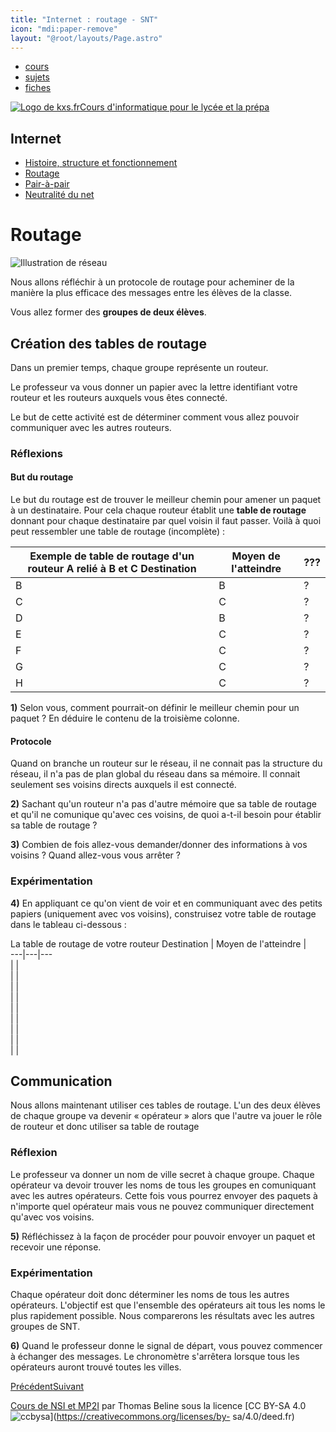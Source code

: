 ```yaml
---
title: "Internet : routage - SNT"
icon: "mdi:paper-remove"
layout: "@root/layouts/Page.astro"
---
```


  * [cours](https://kxs.fr/cours/)
  * [sujets](https://kxs.fr/sujets/)
  * [fiches](https://kxs.fr/fiches/)

[![Logo de kxs.fr](/img/logo.svg)](https://kxs.fr/)[Cours d'informatique pour
le lycée et la prépa](https://kxs.fr/cours/)

## Internet

  * [Histoire, structure et fonctionnement](fonctionnement)
  * [Routage](routage)
  * [Pair-à-pair](p2p)
  * [Neutralité du net](neutralite)

# Routage

![Illustration de réseau](img/routage.svg)

Nous allons réfléchir à un protocole de routage pour acheminer de la manière
la plus efficace des messages entre les élèves de la classe.

Vous allez former des **groupes de deux élèves**.

## Création des tables de routage

Dans un premier temps, chaque groupe représente un routeur.

Le professeur va vous donner un papier avec la lettre identifiant votre
routeur et les routeurs auxquels vous êtes connecté.

Le but de cette activité est de déterminer comment vous allez pouvoir
communiquer avec les autres routeurs.

### Réflexions

#### But du routage

Le but du routage est de trouver le meilleur chemin pour amener un paquet à un
destinataire. Pour cela chaque routeur établit une **table de routage**
donnant pour chaque destinataire par quel voisin il faut passer. Voilà à quoi
peut ressembler une table de routage (incomplète) :

Exemple de table de routage d'un routeur A relié à B et C Destination | Moyen de l'atteindre | ???  
---|---|---  
B | B | ?  
C | C | ?  
D | B | ?  
E | C | ?  
F | C | ?  
G | C | ?  
H | C | ?  
  
**1)** Selon vous, comment pourrait-on définir le meilleur chemin pour un
paquet ? En déduire le contenu de la troisième colonne.

#### Protocole

Quand on branche un routeur sur le réseau, il ne connait pas la structure du
réseau, il n'a pas de plan global du réseau dans sa mémoire. Il connait
seulement ses voisins directs auxquels il est connecté.

**2)** Sachant qu'un routeur n'a pas d'autre mémoire que sa table de routage
et qu'il ne comunique qu'avec ces voisins, de quoi a-t-il besoin pour établir
sa table de routage ?

**3)** Combien de fois allez-vous demander/donner des informations à vos
voisins ? Quand allez-vous vous arrêter ?

### Expérimentation

**4)** En appliquant ce qu'on vient de voir et en communiquant avec des petits
papiers (uniquement avec vos voisins), construisez votre table de routage dans
le tableau ci-dessous :

La table de routage de votre routeur Destination | Moyen de l'atteindre |   
---|---|---  
|  |   
|  |   
|  |   
|  |   
|  |   
|  |   
|  |   
|  |   
|  |   
  
## Communication

Nous allons maintenant utiliser ces tables de routage. L'un des deux élèves de
chaque groupe va devenir « opérateur » alors que l'autre va jouer le rôle de
routeur et donc utiliser sa table de routage

### Réflexion

Le professeur va donner un nom de ville secret à chaque groupe. Chaque
opérateur va devoir trouver les noms de tous les groupes en comuniquant avec
les autres opérateurs. Cette fois vous pourrez envoyer des paquets à n'importe
quel opérateur mais vous ne pouvez communiquer directement qu'avec vos
voisins.

**5)** Réfléchissez à la façon de procéder pour pouvoir envoyer un paquet et
recevoir une réponse.

### Expérimentation

Chaque opérateur doit donc déterminer les noms de tous les autres opérateurs.
L'objectif est que l'ensemble des opérateurs ait tous les noms le plus
rapidement possible. Nous comparerons les résultats avec les autres groupes de
SNT.

**6)** Quand le professeur donne le signal de départ, vous pouvez commencer à
échanger des messages. Le chronomètre s'arrêtera lorsque tous les opérateurs
auront trouvé toutes les villes.

[Précédent](fonctionnement)[Suivant](p2p)

[Cours de NSI et MP2I](https://kxs.fr/cours/) par Thomas Beline sous la
licence [CC BY-SA 4.0
![ccbysa](/img/ccbysa.svg)](https://creativecommons.org/licenses/by-
sa/4.0/deed.fr)

